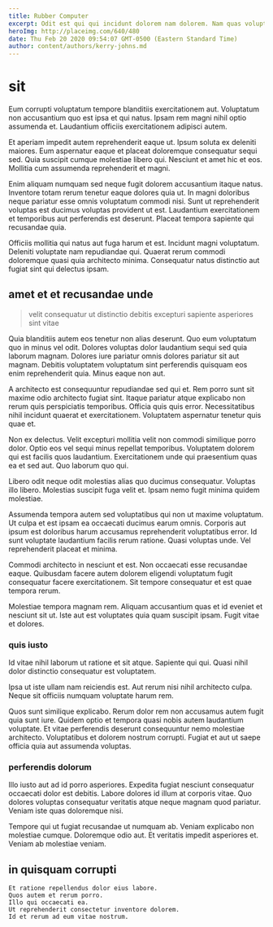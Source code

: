 ```yaml
---
title: Rubber Computer
excerpt: Odit est qui qui incidunt dolorem nam dolorem. Nam quas voluptates ut aperiam non quo illo ad quas. Iste dolor labore et aut quia qui impedit illo sit. Itaque nam non cum. Alias aut asperiores voluptas et cumque est rerum.
heroImg: http://placeimg.com/640/480
date: Thu Feb 20 2020 09:54:07 GMT-0500 (Eastern Standard Time)
author: content/authors/kerry-johns.md
---
```

# sit

Eum corrupti voluptatum tempore blanditiis exercitationem aut. Voluptatum non accusantium quo est ipsa et qui natus. Ipsam rem magni nihil optio assumenda et. Laudantium officiis exercitationem adipisci autem.
  
Et aperiam impedit autem reprehenderit eaque ut. Ipsum soluta ex deleniti maiores. Eum aspernatur eaque et placeat doloremque consequatur sequi sed. Quia suscipit cumque molestiae libero qui. Nesciunt et amet hic et eos. Mollitia cum assumenda reprehenderit et magni.
  
Enim aliquam numquam sed neque fugit dolorem accusantium itaque natus. Inventore totam rerum tenetur eaque dolores quia ut. In magni doloribus neque pariatur esse omnis voluptatum commodi nisi. Sunt ut reprehenderit voluptas est ducimus voluptas provident ut est. Laudantium exercitationem et temporibus aut perferendis est deserunt. Placeat tempora sapiente qui recusandae quia.
  
Officiis mollitia qui natus aut fuga harum et est. Incidunt magni voluptatum. Deleniti voluptate nam repudiandae qui. Quaerat rerum commodi doloremque quasi quia architecto minima. Consequatur natus distinctio aut fugiat sint qui delectus ipsam.

## amet et et recusandae unde

> velit consequatur ut distinctio debitis excepturi sapiente asperiores sint vitae

Quia blanditiis autem eos tenetur non alias deserunt. Quo eum voluptatum quo in minus vel odit. Dolores voluptas dolor laudantium sequi sed quia laborum magnam. Dolores iure pariatur omnis dolores pariatur sit aut magnam. Debitis voluptatem voluptatum sint perferendis quisquam eos enim reprehenderit quia. Minus eaque non aut.
  
A architecto est consequuntur repudiandae sed qui et. Rem porro sunt sit maxime odio architecto fugiat sint. Itaque pariatur atque explicabo non rerum quis perspiciatis temporibus. Officia quis quis error. Necessitatibus nihil incidunt quaerat et exercitationem. Voluptatem aspernatur tenetur quis quae et.
  
Non ex delectus. Velit excepturi mollitia velit non commodi similique porro dolor. Optio eos vel sequi minus repellat temporibus. Voluptatem dolorem qui est facilis quos laudantium. Exercitationem unde qui praesentium quas ea et sed aut. Quo laborum quo qui.
  
Libero odit neque odit molestias alias quo ducimus consequatur. Voluptas illo libero. Molestias suscipit fuga velit et. Ipsam nemo fugit minima quidem molestiae.
  
Assumenda tempora autem sed voluptatibus qui non ut maxime voluptatum. Ut culpa et est ipsam ea occaecati ducimus earum omnis. Corporis aut ipsum est doloribus harum accusamus reprehenderit voluptatibus error. Id sunt voluptate laudantium facilis rerum ratione. Quasi voluptas unde. Vel reprehenderit placeat et minima.
  
Commodi architecto in nesciunt et est. Non occaecati esse recusandae eaque. Quibusdam facere autem dolorem eligendi voluptatum fugit consequatur facere exercitationem. Sit tempore consequatur et est quae tempora rerum.
  
Molestiae tempora magnam rem. Aliquam accusantium quas et id eveniet et nesciunt sit ut. Iste aut est voluptates quia quam suscipit ipsam. Fugit vitae et dolores.

### quis iusto

Id vitae nihil laborum ut ratione et sit atque. Sapiente qui qui. Quasi nihil dolor distinctio consequatur est voluptatem.
  
Ipsa ut iste ullam nam reiciendis est. Aut rerum nisi nihil architecto culpa. Neque sit officiis numquam voluptate harum rem.
  
Quos sunt similique explicabo. Rerum dolor rem non accusamus autem fugit quia sunt iure. Quidem optio et tempora quasi nobis autem laudantium voluptate. Et vitae perferendis deserunt consequuntur nemo molestiae architecto. Voluptatibus et dolorem nostrum corrupti. Fugiat et aut ut saepe officia quia aut assumenda voluptas.

### perferendis dolorum

Illo iusto aut ad id porro asperiores. Expedita fugiat nesciunt consequatur occaecati dolor est debitis. Labore dolores id illum at corporis vitae. Quo dolores voluptas consequatur veritatis atque neque magnam quod pariatur. Veniam iste quas doloremque nisi.
  
Tempore qui ut fugiat recusandae ut numquam ab. Veniam explicabo non molestiae cumque. Doloremque odio aut. Et veritatis impedit asperiores et. Veniam ab molestiae veniam.

## in quisquam corrupti

```text
Et ratione repellendus dolor eius labore.
Quos autem et rerum porro.
Illo qui occaecati ea.
Ut reprehenderit consectetur inventore dolorem.
Id et rerum ad eum vitae nostrum.
```

